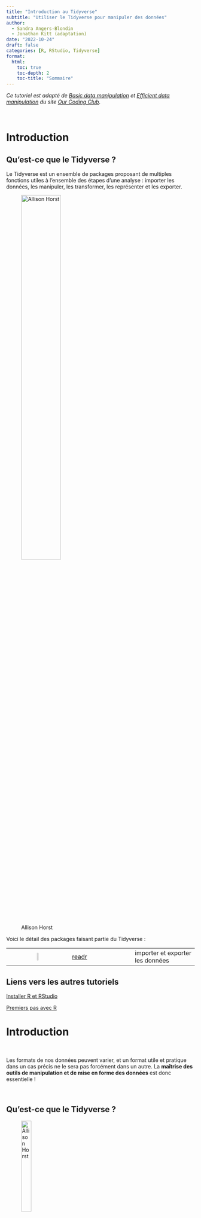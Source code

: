 ```yaml
---
title: "Introduction au Tidyverse"
subtitle: "Utiliser le Tidyverse pour manipuler des données"
author:
  - Sandra Angers-Blondin
  - Jonathan Kitt (adaptation)
date: "2022-10-24"
draft: false
categories: [R, RStudio, Tidyverse]
format: 
  html: 
    toc: true
    toc-depth: 2
    toc-title: "Sommaire"
---
```


*Ce tutoriel est adapté de [Basic data manipulation](https://ourcodingclub.github.io/tutorials/data-manip-intro/index.html) et [Efficient data manipulation](https://ourcodingclub.github.io/tutorials/data-manip-efficient/) du site [Our Coding Club](https://ourcodingclub.github.io/).*

<br>

# Introduction

## Qu'est-ce que le Tidyverse ?

Le Tidyverse est un ensemble de packages proposant de multiples fonctions utiles à l'ensemble des étapes d'une analyse : importer les données, les manipuler, les transformer, les représenter et les exporter.

![Allison Horst](img/tidyverse_celestial.png){width="50%"}  

Voici le détail des packages faisant partie du Tidyverse : 

|     |     |     |
| :-: | :-- | :-- |
| ![](img/hex_readr.png){width="15%"} | [readr](https://readr.tidyverse.org/) | importer et exporter les données |



::: {.callout-note icon="true"}
## Liens vers les autres tutoriels

[Installer R et RStudio](https://ateliers-codons.netlify.app/posts/01-installer-r-et-rstudio/)

[Premiers pas avec R](https://ateliers-codons.netlify.app/posts/02-premiers-pas-avec-r/)
:::

# Introduction

<br>

Les formats de nos données peuvent varier, et un format utile et pratique dans un cas précis ne le sera pas forcément dans un autre. La **maîtrise des outils de manipulation et de mise en forme des données** est donc essentielle !

<br>

## Qu'est-ce que le Tidyverse ?

![Allison Horst](img/tidyverse_celestial.png){width="25%"}

Le [**Tidyverse**](https://www.tidyverse.org/) est un ensemble de packages permettant :

-   d'**importer** et d'**exporter** des données (package `readr`)\
-   de **manipuler** des données (package `dplyr`)\
-   de **mettre en forme** des données (package `tidyr`)\
-   de créer des **graphiques** (package `ggplot2`)\
-   de manipuler des **chaînes** (package `stringr`)\
-   de manipuler des **facteurs** (package `forcats`)\
-   de manipuler des **dates** (package `lubridate`)

::: {.callout-tip icon="true"}
## Les packages

Un package R contient permet d'apporter des fonctionnalités supplémentaires. Il existe des packages pour tout un tas d'applications.
:::

<br>

## Organiser son travail

-   [Créez un nouveau projet](https://ateliers-codons.netlify.app/posts/02-premiers-pas-avec-r/#créer-un-projet)

-   [Créez l'arborescence](https://ateliers-codons.netlify.app/posts/02-premiers-pas-avec-r/#créer-une-arborescence)

-   [Ouvrez un nouveau script](https://ateliers-codons.netlify.app/posts/02-premiers-pas-avec-r/#le-script) et remplissez l'en-tête (voir ci-dessous)

![](img/intro_tidyverse_01.png){width="100%"}

## Installer et charger le Tidyverse

La fonction `install.packages()` permet de télécharger un package. Une fois téléchargé, il vous faudra charger le package dans votre session (pour rendre ses fonctions disponibles) à l'aide de la fonction `library()` :

```r
# Telecharger le Tidyverse
install.packages("tidyverse")

# Charger le package
library(tidyverse)
```

::: {.callout-important icon="true"}
## Attention aux guillemets

Vous remarquerez la présence de guillemets dans l'appel à la fonction `install.packages()` et leur absence dans l'appel à la fonction `library()`.
:::

Vous pourriez également n'installer et ne charger que les packages qui vous intéressent (par exemple `readr` et `dplyr`), plutôt que la suite complète.

<br>

# Exploration du Tidyverse

## Importer les données

Les fonctions proposées dans les différents packages de la suite Tidyverse sont - en règle générale - nommées d'après les actions qu'elles accomplissent, ce qui rend leur mémorisation plus simple et leur utilisation plus intuitive.

Nous allons utiliser le même [jeu de données](https://ateliers-codons.netlify.app/posts/02-premiers-pas-avec-r/) que dans le tutoriel [Premiers pas avec R](https://ateliers-codons.netlify.app/posts/02-premiers-pas-avec-r/).

-   Si vous aviez téléchargé ces données précédemment, copiez-les dans le dossier `raw()` et importez-les :

```r
pingouins <- read_csv("raw/pingouins.csv")
```

-   Vous pouvez également télécharger directement les données depuis leur emplacement en ligne :

```r
pingouins <- read_csv("https://raw.githubusercontent.com/codons-blog/C-02-ManipulationDonnees/main/pingouins.csv")
```

::: {.callout-caution icon="true"}
## Bonne pratique : package + fonction

Dans le tutoriel [Premiers pas avec R](https://ateliers-codons.netlify.app/posts/02-premiers-pas-avec-r/) nous avions utilisé la fonction `read.csv()` pour importer les données, alors qu'ici nous utilisons la fonction `read_csv()`. Ces deux fonctions effectuent la même opération mais font partie de deux packages différents : le package `{utils}` pour `read.csv()` et le package `{readr}` pour `read_csv`. Si votre script est amené à être partagé, il est utile de préciser à quels packages vous faites appel, en utilisant la syntaxe `nom-du-package::nom-de-la-fonction()`. Dans notre exemple, il faudrait écrire `readr::read_csv()`.
:::

Il est toujours utile de **visualiser vos données** et leur structure :

```r
# Exploration rapide des donnees ----

head(croissance)  # affiche les premieres lignes
str(croissance)  # types des variables
unique(croissance$Zone)  # affiche les valeurs distinctes de la variable Zone
croissance$Indiv  # affiche toutes les valeurs de la variable Indiv
length(unique(croissance$Indiv))  # affiche le nombre d'individus

```

<br>

Lorsque vous exécutez la commande `head(croissance)`, vous pouvez remarquer dans la console la mention "A tibble". Un [**tibble**](https://tibble.tidyverse.org/index.html) est un format particulier de tableau utilisé dans le Tidyverse. Il présente notamment l'avantage d'afficher les **types de variables** sous les noms de colonnes.

<br>

## Renommer des variables avec `rename()` {#rename}

Cette fonction s'utilise de la façon suivante : `rename(objet, nouveau_nom = ancien_nom)`.

```r
# Supprimer les majuscules dans les noms de colonnes
croissance <- rename(croissance,
                      zone = Zone,
                      indiv = Indiv)
```

<br> Avant d'aller plus loin, nous allons voir une fonctionnalité extrêmement pratique : **le "pipe"**. Un pipe permet d'enchaîner les opérations, et présente plusieurs avantages, notamment de rendre le **code plus clair et lisible** et de rendre possible l'**auto-complétion** (à l'aide de la touche `Tab`).

Le pipe fait partie du package [`magrittr`](https://magrittr.tidyverse.org/), inclus dans le Tidyverse.

Un pipe se place à la fin d'un ligne sous la forme `%>%` :

<aside>Raccourci clavier : `Ctrl + Shift + M`</aside>

```r
croissance <- croissance %>% 
  rename(zone = Zone,
         indiv = Indiv)
```

<br>

## Sélectionner des colonnes avec `select()` {#select}

Cette fonction permet de sélectionner des colonnes, en précisant lesquelles conserver ou supprimer :

```r
# Conserver des colonnes

croissance_selection <- croissance %>% 
  select(indiv, `2007`:`2012`)

# Supprimer une colonne

croissance_selection <- croissance %>% 
  select(-zone)

```

<br>

La fonction `select()` permet également de **renommer des colonnes** et d'**en modifier l'ordre** :

```r
# Renommer et modifier l'ordre de colonnes

croissance_selection <- croissance %>% 
  select(zone = Zone, indiv = Indiv, `2007`:`2012`)
```

<br>

L'opérateur `:` permet de construire une **séquence** : dans le cas présent il permet de sélectionner toutes les colonnes entre 2007 et 2012.

Si vous souhaitez renommer ou déplacer seulement quelques colonnes, la fonction `everything()` vous permet de **sélectionner toutes les colonnes restantes** :

```r
croissance_selection <- croissance %>% 
  select(zone = Zone, indiv = Indiv, everything())
```

<br>

## Filtrer des données avec `filter()` {#filter}

Cette fonction permet de sélectionner des lignes à l'aide d'**opérateurs logiques** :

| Opérateur | Expression logique  |
|:----------|:--------------------|
| ==        | strictement égal à  |
| \<=       | inférieur ou égal à |
| \<        | inférieur à         |
| \>=       | supérieur ou égal à |
| \>        | supérieur à         |
| !=        | différent de        |
| %in%      | appartient à        |
| &         | et                  |
| \|        | ou                  |
| !         | pas                 |

Voyons comment utiliser ces opérateurs logiques :

```r
# individu n°603

croissance %>% filter(indiv == 603)

# zones 2, 3 et 4

croissance %>% filter(zone <= 4)
croissance %>% filter(zone %in% c(2, 3, 4))
croissance %>% filter(zone %in% 2:4)
croissance %>% filter(!zone >= 5)

# zones 2 et 7

croissance %>% filter(zone == 2 | zone == 7)
croissance %>% filter(zone %in% c(2, 7))

# zone 2 + individus entre 300 et 400

croissance %>% filter(zone == 2 & indiv %in% 300:400)
croissance %>% filter(zone == 2 & between(indiv, 300, 400))
```

<br>

Il existe différentes façons de **construire une séquence** :

```r
seq(from = 300, to = 400, by = 10)  # de 300 a 400 avec un increment de 10
rep(x = c(300, 350), times = 2)  # 2 repetitions du vecteur "300, 350"
rep(x = c(300, 350), each = 2)  # chaque element du vecteur "300, 350" est repete 2 fois
rep(seq(from = 300, to = 400, by = 10), times = 4)  # combinaison des deux
```

<br>

## Trier des données avec `arrange()` {#arrange}

La fonction `arrange()` permet de trier des valeurs par **ordre croissant ou décroissant** :

```r
# Trier par ordre croissant sur l'annee 2007

croissance %>% arrange(`2007`)

# Trier par ordre decroissant sur l'annee 2008

croissance %>% arrange(desc(`2008`))
```

<br>

## Créer de nouvelles colonnes avec `mutate()` {#mutate}

La fonction `mutate()` permet de créer un nouvelle colonne :

```r
# Calculer la croissance totale pour chaque individu entre 2007 et 2012

croissance_totale <- croissance %>% 
  mutate(croissance.totale = `2007` + `2008` + `2009` + `2010` + `2011` + `2012`)
```

<br>

## Définir des groupes avec `group_by()` {#groupby}

Cette fonction permet de créer une **structure interne à vos données**, par exemple des individus regroupés par zone. Les fonctions exécutées après l'appel à la fonction `group_by()` tiendront compte de cette structure interne. L'utilisation de la fonction `group_by()` associée à d'autres fonctions est très utile pour calculer des statistiques pour différents sites, traitements, espèces, ...

```r
# Grouper les individus par zone

croissance_groupes <- croissance %>% 
  group_by(zone)
```

<br>

Comparez les deux objets `croissance` et `croissance_groupes`. La seule différence visible est la mention `Groups` quand vous affichez l'objet possédant une structure interne. Pour l'instant, les groupes créés par `group_by()` sont **sous-jacents**, et leur intérêt sera évident en appliquant d'autres fonctions à ces groupes.

<br>

## Agréger des lignes et calculer des statistiques avec `summarise()` {#summarise}

Cette fonction permet d'agréger des lignes en appliquant une fonction sur une ou plusieurs colonnes :

```r
# Croissance totale pour l'ensemble des individus pour l'annee 2007

synthese1 <- croissance %>% 
  summarise(croissance.totale.2007 = sum(`2007`))

# Croissance totale pour l'ensemble des individus groupes par zone pour l'annee 2007

synthese2 <- croissance_groupes %>% 
  summarise(croissance.totale.2007 = sum(`2007`))
```

<br>

Le premier objet, `synthese1`, correspond à la somme de toutes les valeurs de croissance pour tous les individus en 2007. Le second objet, `synthese2`, correspond à la somme des valeurs de croissance pour les individus regroupés par zone en 2007.

<aside>Les données étant agrégées, le tableau de sortie sera plus court que les données d'origine.</aside>

Vous pouvez de cette façon calculer plusieurs paramètres :

```r
synthese3 <- croissance_groupes %>% 
  summarise(croissance.totale.2007 = sum(`2007`),
            croissance.moyenne.2007 = mean(`2007`),
            croissance.ecart.type.2007 = sd(`2007`)) 
```

<br>

## Joindre des données avec `..._join()` {#join}

Il peut arriver que des données concernant un même projet se trouvent dans **plusieurs fichiers** (par exemple un fichier avec des mesures sur différents sites, et un autre fichier avec des données climatiques pour ces différents sites).

<br>

Les différentes fonctions `..._join()` permettent de joindre plusieux jeux de données selon ce qu'on souhaite faire des données qui ne sont pas partagées. Les lignes d'un tableau seront associées à l'autre tableau selon les valeurs d'une ou de plusieurs colonnes partagées (les **clés**).

# `{r, layout="l-body"} # knitr::include_graphics("img/join-venn.png") #`

# Figure tirée de [R for Data Science](https://r4ds.had.co.nz/relational-data.html)

<br>

Le fichier `traitements.csv` contient des informations sur des **traitements appliqués aux plantes** : températe (T), fertilisation (F), température + fertilisation (TF), ou contrôle (C).

```r
# Importer le jeu de données (attention : utilisation de read_csv2)

traitements <- read_csv2("https://raw.githubusercontent.com/codons-blog/C-02-ManipulationDonnees/main/traitements.csv")
```

<br>

Nous allons utiliser la fonction `left_join()` pour garder toutes les données présentes dans `croissance` et y associer les données présentes dans `traitements` :

```r
# Joindre deux jeux de données

expe <- croissance %>% 
  left_join(traitements,
            by = c("zone" = "Zone",
                   "indiv" = "Indiv"))
```

<br>

Si les noms des deux premières colonnes avaient été strictement identiques dans les deux tableaux, nous aurions pu nous passer de l'argument `by()`.

<br>

# Mettre en forme des données à l'aide de `tidyr` {#tidyr}

Les données que nous avons manipulées jusqu'à présent ne sont **pas dans un format idéal** (rappelez-vous la longueur du code pour calculer la croissance totale pour chaque individu).

Les valeurs mesurées sont réparties dans différentes colonnes, une par année.

Nous pourrions mettre en forme ces donnes afin d'avoir une colonne "annee" et une colonne "croissance".

C'est ce qu'on appelle des **tidy data**, concept qui repose sur trois critères :

**1. Chaque variable est située dans sa propre colonne**\
**2. Chaque observation est située sur sa propre ligne**\
**3. Chaque valeur est située dans sa propre cellule**

# `{r, layout="l-body"} # knitr::include_graphics("img/tidy-1.png") #`

# Figure tirée de [R for Data Science](https://r4ds.had.co.nz/tidy-data.html)

<br>

Considérons les deux premières lignes de notre tableau `croissance`, voici à quoi ressemblerait un format **tidy** :

# `{r, layout="l-body-outset"} # knitr::include_graphics("img/tidy_data.png") #`

<br>

Ce format **facilite les analyses** en permettant des comparaisons entre groupes, traitements, espèces, années, ...

Le package `tidyr` permet de jongler entre ces deux formats grâce aux fonctions `pivot_...()`.

# `{r, layout="l-body"} # knitr::include_graphics("img/giphy.gif") #`

<br>

## Format long avec `pivot_longer()`

La fonction `pivot_longer()` permet de passer d'un format large à un format long. La syntaxe est un peu plus complexe que les fonctions que nous avons vues jusqu'à présent, car il nous préciser quelles colonnes vont être regroupées :

# `{r, layout="l-body-outset"} # knitr::include_graphics("img/pivot_longer.png") #`

```r
# Format large -> format long

croissance_long <- croissance %>% 
  pivot_longer(cols = `2007`:`2012`,
               names_to = "annee",
               values_to = "croissance")
```

<br>

## Format large avec `pivot_wider()`

Cette fonction permet d'effectuer l'opération inverse :

# `{r, layout="l-body-outset"} # knitr::include_graphics("img/pivot_wider.png") #`

```r
# Format long -> format large

croissance_large <- croissance_long %>% 
  pivot_wider(id_cols = zone:indiv,
              names_from = annee,
              values_from = croissance)
```

<br>

Dans les arguments `names_from` et `values_from` nous n'utilisons pas de guillemets car ces colonnes existent, contraitement aux arguments `names_to` et `values_to` de la fonction `pivot_longer()` qui permettent de créer des colonnes inexistantes.

<br>

## Résumé

Nous avons vu les principales fonctions des packages `dplyr` et `tidyr` une par une. Nous allons maintenant **enchaîner les différentes opérations** depuis le début à l'aide d'un `pipe` et **visualiser l'effet des différents traitements** sur la croissance des tiges d'*Empetrum* :

```r

# Importer les deux fichiers

croissance <- read_csv("https://raw.githubusercontent.com/codons-blog/C-02-ManipulationDonnees/main/croissance.csv")
traitements <- read_csv2("https://raw.githubusercontent.com/codons-blog/C-02-ManipulationDonnees/main/traitements.csv")

# Mettre en forme et joindre les deux fichiers

expe <- croissance %>% 
  pivot_longer(cols = `2007`:`2012`,
               names_to = "annee",
               values_to = "croissance") %>% 
  left_join(traitements) %>% 
  rename(zone = Zone,
         indiv = Indiv,
         traitement = Traitement) %>% 
  mutate(zone = as.factor(zone),
         indiv = as.factor(indiv),
         annee = as.numeric(annee),
         traitement = as.factor(traitement))

# Boxplot de l'effet des traitements sur la croissance

boxplot(croissance ~ traitement, 
        data = expe,
        main = "Effet de la température (T) et de la fertilisation (F) sur la croissance d'Empetrum",
        xlab = "Traitement",
        ylab = "Croissance des tiges (cm)")
```

<br>

# `{r, layout="l-body-outset"} # knitr::include_graphics("img/boxplot.png") #`

<br>

## Bilan du tutoriel :

1.  Vous savez utiliser les fonctions de `dplyr` pour manipuler vos données\
2.  Vous savez mettre en forme des données qui respectent les critères des tidy data avec `tidyr`

<br>

# Défi {#defi}

Pour ce défi, nous allons essayer de répondre à la question suivante : **quelle est l'effet de différentes épices sur la taille des flammes de trois espèces de dragons ?**

<br>

Commençons par importer les données :

```r
dragons <- read.csv("https://raw.githubusercontent.com/codons-blog/C-02-ManipulationDonnees/main/dragons.csv")
```

<br>

Voici les **objectifs** de ce défi :

-   mettre en forme les données (format tidy)

-   créer un boxplot pour chaque espèce montrant l'effet des épices sur la taille des flammes

<br>

Malheureusement, vous apprenez que votre assistant a été peu scrupuleux lors de la collecte des données, et il vous faut **corriger les erreurs suivantes** :

1.  La quatrième épice n'était pas du paprika, mais du curcuma\
2.  Lors des mesures avec le tabasco, l'appareil était mal calibré, mais seulement pour les Magyar à pointes : la taille des flammes a été sur-estimée de 30 cm\
3.  Les tailles sont données en centimètres, alors qu'elles devraient être en mètres.

<br>

**A votre tour de jouer!**

<br>

Si vous êtes coincé, vous pouvez cliquer ci-dessous pour afficher **quelques astuces** :

```r
# 1. Pour renommer la colonne "paprika", utilisez la fonction rename()

# 2. Il existe plusieurs facons de corriger des valeurs :

valeurs_corrigees <- dragons$tabasco[dragons$espece == "magyar_a_pointe"] - 30
dragons$tabasco[dragons$espece == "magyar_a_pointe"] <- valeurs_corrigees

dragons <- dragons %>% 
  mutate(tabasco = ifelse(espece == "magyar_a_pointe", tabasco - 30, tabasco))

dragons <- dragons %>% 
  mutate(tabasco = case_when(espece == "magyar_a_pointe" ~ tabasco - 30,
                             TRUE ~ tabasco))

# 3. La fonction mutate() vous permettra de convertir les centimètres en mètres
```

<br>

**Cliquez ci-dessous pour voir la solution**

```r
# Importer les donnees

dragons <- read_csv("https://raw.githubusercontent.com/codons-blog/C-02-ManipulationDonnees/main/dragons.csv")

# Nettoyer et corriger les donnees

dragons_tidy <- dragons %>% 
  rename(curcuma = paprika) %>% 
  pivot_longer(cols = tabasco:curcuma,
               names_to = "epice",
               values_to = "flamme_cm") %>% 
  mutate(flamme_cm = case_when(espece == "magyar_a_pointes" & epice == "tabasco" ~ flamme_cm - 30,
                               TRUE ~ flamme_cm)) %>% 
  mutate(flamme_m = flamme_cm / 100)

magyar_a_pointes <- dragons_tidy %>% filter(espece == "magyar_a_pointes")
suedois_a_museau_court <- dragons_tidy %>% filter(espece == "suedois_a_museau_court")
vert_gallois <- dragons_tidy %>% filter(espece == "vert_gallois")

# Boxplots

par(mfrow = c(1, 3))

boxplot(flamme_m ~ epice,
        data = magyar_a_pointes,
        xlab = "Epice",
        ylab = "Longueur flamme (m)",
        main = "Magyar à pointes")

boxplot(flamme_m ~ epice,
        data = suedois_a_museau_court,
        xlab = "Epice",
        ylab = "Longueur flamme (m)",
        main = "Suédois à museau court")

boxplot(flamme_m ~ epice,
        data = vert_gallois,
        xlab = "Epice",
        ylab = "Longueur flamme (m)",
        main = "Vert gallois")
```
